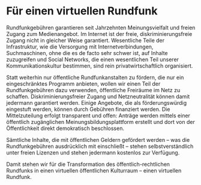 = Für einen virtuellen Rundfunk =

Rundfunkgebühren garantieren seit Jahrzehnten Meinungsvielfalt und freien Zugang zum Medienangebot. Im Internet ist der freie, diskriminierungsfreie Zugang nicht in gleicher Weise garantiert. Wesentliche Teile der Infrastruktur, wie die Versorgung mit Internetverbindungen, Suchmaschinen, ohne die es de facto sehr schwer ist, auf Inhalte zuzugreifen und Social Networks, die einen wesentlichen Teil unserer Kommunikationskultur bestimmen, sind rein privatwirtschaftlich organisiert.

Statt weiterhin nur öffentliche Rundfunkanstalten zu fördern, die nur ein eingeschränktes Programm anbieten, wollen wir einen Teil der Rundfunkgebühren dazu verwenden, öffentliche Freiräume im Netz zu schaffen. Diskriminierungsfreier Zugang und Netzneutralität können damit jedermann garantiert werden. Einige Angebote, die als förderungswürdig eingestuft werden, können durch Gebühren finanziert werden. Die Mittelzuteilung erfolgt transparent und offen: Anträge werden mittels einer öffentlich zugänglichen Meinungsbildungsplattform erstellt und dort von der Öffentlichkeit direkt demokratisch beschlossen.

Sämtliche Inhalte, die mit öffentlichen Geldern gefördert werden – was die Rundfunkgebühren ausdrücklich mit einschließt – stehen selbstverständlich unter freien Lizenzen und stehen jedermann kostenlos zur Verfügung.

Damit stehen wir für die Transformation des öffentlich-rechtlichen Rundfunks in einen virtuellen öffentlichen Kulturraum – einen virtuellen Rundfunk.
